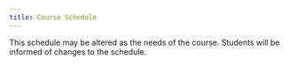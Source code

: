 ```yaml
---
title: Course Schedule
---
```


This schedule may be altered as the needs of the course. 
Students will be informed of changes to the schedule.

